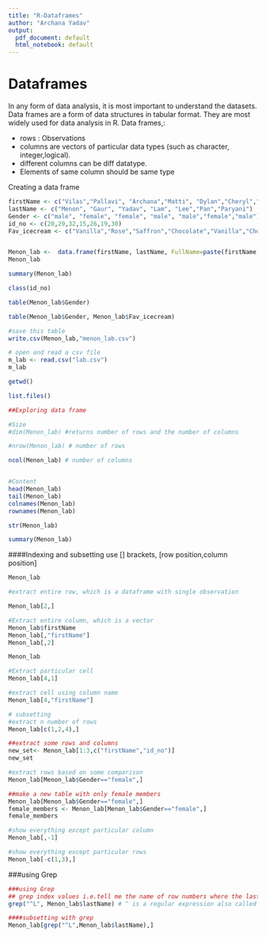 ```yaml
---
title: "R-Dataframes"
author: "Archana Yadav"
output:
  pdf_document: default
  html_notebook: default
---
```



# Dataframes
In any form of data analysis, it is most important to understand the datasets. 
Data frames are a form of data structures in tabular format. They are most widely used for data analysis in R. 
Data frames,:

- rows : Observations
- columns are vectors of particular data types (such as character, integer,logical).
- different columns can be diff datatype.
- Elements of same column should be same type


Creating a data frame
```r
firstName <- c("Vilas","Pallavi", "Archana","Matti", "Dylan","Cheryl","Fahad") ## firstName is a Vector
lastName <- c("Menon", "Gaur", "Yadav", "Lam", "Lee","Pan","Paryani")
Gender <- c("male", "female", "female", "male", "male","female","male")
id_no <- c(20,29,32,15,26,19,30)
Fav_icecream <- c("Vanilla","Rose","Saffron","Chocolate","Vanilla","Chocolate","Vanilla")


Menon_lab <-  data.frame(firstName, lastName, FullName=paste(firstName, lastName), Gender, id_no, Fav_icecream) ## data.frame is a function, Menon_lab is dataframe
Menon_lab
```

```r
summary(Menon_lab)
```
```r
class(id_no)
```

```r
table(Menon_lab$Gender)

table(Menon_lab$Gender, Menon_lab$Fav_icecream)
```


```r
#save this table
write.csv(Menon_lab,"menon_lab.csv")
```

```r
# open and read a csv file
m_lab <- read.csv("lab.csv")
m_lab
```
```r
getwd()
```

```r
list.files()
```

```r
##Exploring data frame

#Size
#dim(Menon_lab) #returns number of rows and the number of columns

#nrow(Menon_lab) # number of rows

ncol(Menon_lab) # number of columns



```

```r
#Content
head(Menon_lab)
tail(Menon_lab)
colnames(Menon_lab)
rownames(Menon_lab)
```
```r

str(Menon_lab)

```

```r
summary(Menon_lab)
```


####Indexing and subsetting
use [] brackets, [row position,column position] 
```r
Menon_lab
```

```r
#extract entire row, which is a dataframe with single observation

Menon_lab[2,]
```


```r
#Extract entire column, which is a vector
Menon_lab$firstName
Menon_lab[,"firstName"]
Menon_lab[,2]
```

```r
Menon_lab
```


```r
#Extract particular cell
Menon_lab[4,1]
```
```r
#extract cell using column name
Menon_lab[4,"firstName"]
```


```r
# subsetting
#extract n number of rows
Menon_lab[c(1,2,4),]
```

```r
##extract some rows and columns
new_set<- Menon_lab[1:3,c("firstName","id_no")]
new_set
```


```r
#extract rows based on some comparison
Menon_lab[Menon_lab$Gender=="female",]
```


```r
##make a new table with only female members
Menon_lab[Menon_lab$Gender=="female",]
female_members <- Menon_lab[Menon_lab$Gender=="female",]
female_members

```


```r
#show everything except particular column
Menon_lab[,-1]
```

```r
#show everything except particular rows
Menon_lab[-c(1,3),]
```
###using Grep

```r
###using Grep
## grep index values i.e.tell me the name of row numbers where the last name starts with 'L'
grep("^L", Menon_lab$lastName) # ^ is a regular expression also called regex in coding language

```



```r
####subsetting with grep
Menon_lab[grep("^L",Menon_lab$lastName),]


```






